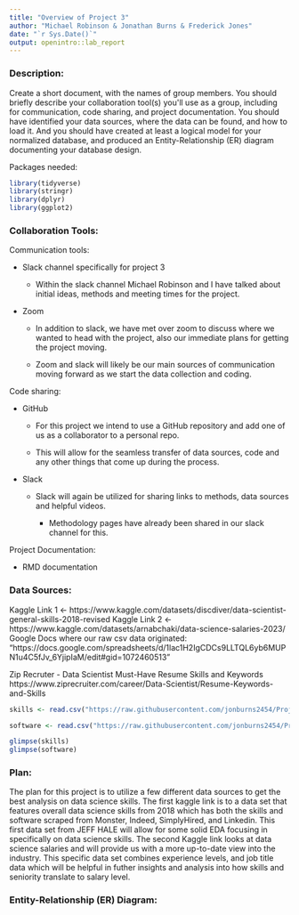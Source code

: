 ---
title: "Overview of Project 3"
author: "Michael Robinson & Jonathan Burns & Frederick Jones"
date: "`r Sys.Date()`"
output: openintro::lab_report
---

### Description:

Create a short document, with the names of group members. You should briefly describe your collaboration tool(s) you\'ll use as a group, including for communication, code sharing, and project documentation. You should have identified your data sources, where the data can be found, and how to load it. And you should have created at least a logical model for your normalized database, and produced an Entity-Relationship (ER) diagram documenting your database design.

Packages needed:

```{r load-packages, message=FALSE}
library(tidyverse)
library(stringr)
library(dplyr)
library(ggplot2)
```

### Collaboration Tools:

Communication tools:

-   Slack channel specifically for project 3

    -   Within the slack channel Michael Robinson and I have talked about initial ideas, methods and meeting times for the project.

-   Zoom

    -   In addition to slack, we have met over zoom to discuss where we wanted to head with the project, also our immediate plans for getting the project moving.

    -   Zoom and slack will likely be our main sources of communication moving forward as we start the data collection and coding.

Code sharing:

-   GitHub

    -   For this project we intend to use a GitHub repository and add one of us as a collaborator to a personal repo.

    -   This will allow for the seamless transfer of data sources, code and any other things that come up during the process.

-   Slack

    -   Slack will again be utilized for sharing links to methods, data sources and helpful videos.

        -   Methodology pages have already been shared in our slack channel for this.

Project Documentation:

-   RMD documentation

### Data Sources:

Kaggle Link 1 <- https://www.kaggle.com/datasets/discdiver/data-scientist-general-skills-2018-revised
Kaggle Link 2 <- https://www.kaggle.com/datasets/arnabchaki/data-science-salaries-2023/
Google Docs where our raw csv data originated: "https://docs.google.com/spreadsheets/d/1lac1H2IgCDCs9LLTQL6yb6MUPN1u4C5fJv_6YjipIaM/edit#gid=1072460513"

Zip Recruter - Data Scientist Must-Have Resume Skills and Keywords
https://www.ziprecruiter.com/career/Data-Scientist/Resume-Keywords-and-Skills

```{r}
skills <- read.csv("https://raw.githubusercontent.com/jonburns2454/Project-3-DATA607/main/ds_general_skills_revised.csv")

software <- read.csv("https://raw.githubusercontent.com/jonburns2454/Project-3-DATA607/main/Data%20Science%20Career%20Terms%20-%20ds%20software.csv")

glimpse(skills)
glimpse(software)

```
### Plan:
The plan for this project is to utilize a few different data sources to get the best analysis on data science skills. The first kaggle link is to a data set that 
features overall data science skills from 2018 which has both the skills and software scraped from Monster, Indeed, SimplyHired, and Linkedin. This first data set
from JEFF HALE will allow for some solid EDA focusing in specifically on data science skills.  The second Kaggle link looks at data science salaries and will provide us with a more up-to-date 
view into the industry. This specific data set combines experience levels, and job title data which will be helpful in futher insights and analysis into how skills and seniority translate to salary level.


### Entity-Relationship (ER) Diagram:
